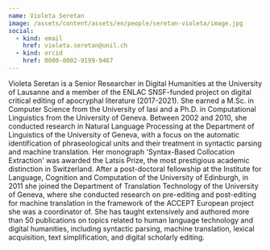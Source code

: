 ```yaml
---
name: Violeta Seretan
image: /assets/content/assets/en/people/seretan-violeta/image.jpg
social:
  - kind: email
    href: violeta.seretan@unil.ch
  - kind: orcid
    href: 0000-0002-9199-9467
---
```

Violeta Seretan is a Senior Researcher in Digital Humanities at the University of Lausanne and a member of the ENLAC SNSF-funded project on digital critical editing of apocryphal literature (2017-2021). She earned a M.Sc. in Computer Science from the University of Iasi and a Ph.D. in Computational Linguistics from the University of Geneva. Between 2002 and 2010, she conducted research in Natural Language Processing at the Department of Linguistics of the University of Geneva, with a focus on the automatic identification of phraseological units and their treatment in syntactic parsing and machine translation. Her monograph 'Syntax-Based Collocation Extraction' was awarded the Latsis Prize, the most prestigious academic distinction in Switzerland. After a post-doctoral fellowship at the Institute for Language, Cognition and Computation of the University of Edinburgh, in 2011 she joined the Department of Translation Technology of the University of Geneva, where she conducted research on pre-editing and post-editing for machine translation in the framework of the ACCEPT European project she was a coordinator of. She has taught extensively and authored more than 50 publications on topics related to human language technology and digital humanities, including syntactic parsing, machine translation, lexical acquisition, text simplification, and digital scholarly editing.
